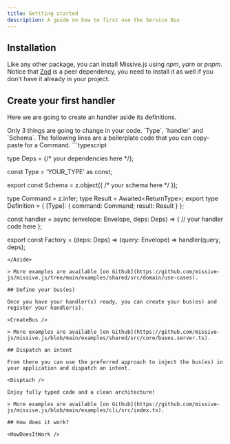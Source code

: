 ```yaml
---
title: Gettting started
description: A guide on how to first use the Service Bus
---
```




## Installation

Like any other package, you can install Missive.js using _npm_, _yarn_ or _pnpm_.
Notice that [Zod](https://zod.dev) is a peer dependency, you need to install it as well if you don't have it already in your project.

<Install />

## Create your first handler

Here we are going to create an handler aside its definitions.

<CreateHandler />

<Aside text="Understand this code" variant='note'>
Only 3 things are going to change in your code. `Type`, `handler` and `Schema`. The following lines are a boilerplate code that you can copy-paste for a Command.
```typescript

type Deps = {/* your dependencies here */};

const Type = 'YOUR_TYPE' as const;

export const Schema = z.object({
    /* your schema here */
});

type Command = z.infer<typeof Schema>;
type Result = Awaited<ReturnType<typeof handler>>;
export type Definition = { [Type]: { command: Command; result: Result } };

const handler = async (envelope: Envelope<Command>, deps: Deps) => {
// your handler code here
};

export const Factory = (deps: Deps) => (query: Envelope<Command>) => handler(query, deps);
```
</Aside>

> More examples are available [on Github](https://github.com/missive-js/missive.js/tree/main/examples/shared/src/domain/use-cases).

## Define your bus(es)

Once you have your handler(s) ready, you can create your bus(es) and register your handler(s).

<CreateBus />

> More examples are available [on Github](https://github.com/missive-js/missive.js/blob/main/examples/shared/src/core/buses.server.ts).

## Dispatch an intent

From there you can use the preferred approach to inject the bus(es) in your application and dispatch an intent.

<Disptach />

Enjoy fully typed code and a clean architecture!

> More examples are available [on Github](https://github.com/missive-js/missive.js/blob/main/examples/cli/src/index.ts).

## How does it work?

<HowDoesItWork />
